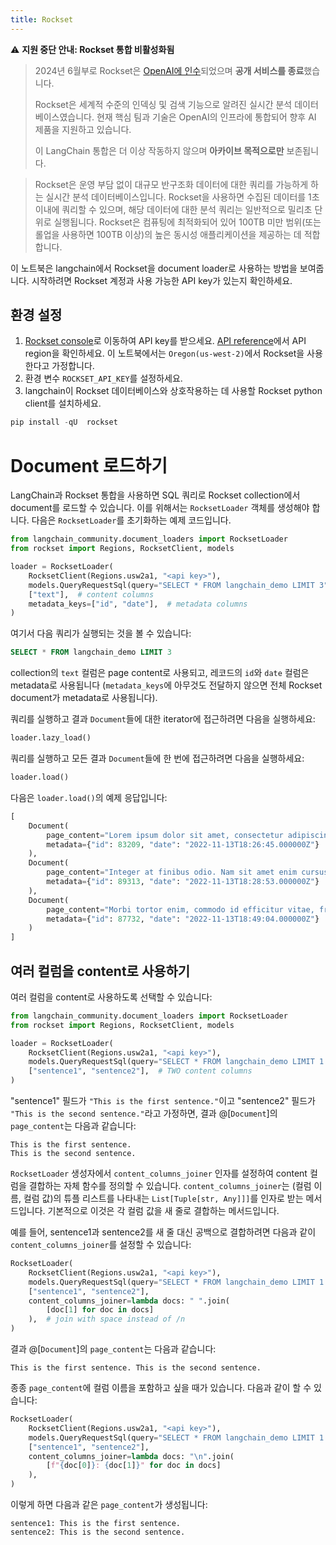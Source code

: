 ```yaml
---
title: Rockset
---
```


⚠️ **지원 중단 안내: Rockset 통합 비활성화됨**
>
> 2024년 6월부로 Rockset은 [OpenAI에 인수](https://openai.com/index/openai-acquires-rockset/)되었으며 **공개 서비스를 종료**했습니다.
>
> Rockset은 세계적 수준의 인덱싱 및 검색 기능으로 알려진 실시간 분석 데이터베이스였습니다. 현재 핵심 팀과 기술은 OpenAI의 인프라에 통합되어 향후 AI 제품을 지원하고 있습니다.
>
> 이 LangChain 통합은 더 이상 작동하지 않으며 **아카이브 목적으로만** 보존됩니다.

> Rockset은 운영 부담 없이 대규모 반구조화 데이터에 대한 쿼리를 가능하게 하는 실시간 분석 데이터베이스입니다. Rockset을 사용하면 수집된 데이터를 1초 이내에 쿼리할 수 있으며, 해당 데이터에 대한 분석 쿼리는 일반적으로 밀리초 단위로 실행됩니다. Rockset은 컴퓨팅에 최적화되어 있어 100TB 미만 범위(또는 롤업을 사용하면 100TB 이상)의 높은 동시성 애플리케이션을 제공하는 데 적합합니다.

이 노트북은 langchain에서 Rockset을 document loader로 사용하는 방법을 보여줍니다. 시작하려면 Rockset 계정과 사용 가능한 API key가 있는지 확인하세요.

## 환경 설정

1. [Rockset console](https://console.rockset.com/apikeys)로 이동하여 API key를 받으세요. [API reference](https://rockset.com/docs/rest-api/#introduction)에서 API region을 확인하세요. 이 노트북에서는 `Oregon(us-west-2)`에서 Rockset을 사용한다고 가정합니다.
2. 환경 변수 `ROCKSET_API_KEY`를 설정하세요.
3. langchain이 Rockset 데이터베이스와 상호작용하는 데 사용할 Rockset python client를 설치하세요.

```python
pip install -qU  rockset
```

# Document 로드하기

LangChain과 Rockset 통합을 사용하면 SQL 쿼리로 Rockset collection에서 document를 로드할 수 있습니다. 이를 위해서는 `RocksetLoader` 객체를 생성해야 합니다. 다음은 `RocksetLoader`를 초기화하는 예제 코드입니다.

```python
from langchain_community.document_loaders import RocksetLoader
from rockset import Regions, RocksetClient, models

loader = RocksetLoader(
    RocksetClient(Regions.usw2a1, "<api key>"),
    models.QueryRequestSql(query="SELECT * FROM langchain_demo LIMIT 3"),  # SQL query
    ["text"],  # content columns
    metadata_keys=["id", "date"],  # metadata columns
)
```

여기서 다음 쿼리가 실행되는 것을 볼 수 있습니다:

```sql
SELECT * FROM langchain_demo LIMIT 3
```

collection의 `text` 컬럼은 page content로 사용되고, 레코드의 `id`와 `date` 컬럼은 metadata로 사용됩니다 (`metadata_keys`에 아무것도 전달하지 않으면 전체 Rockset document가 metadata로 사용됩니다).

쿼리를 실행하고 결과 `Document`들에 대한 iterator에 접근하려면 다음을 실행하세요:

```python
loader.lazy_load()
```

쿼리를 실행하고 모든 결과 `Document`들에 한 번에 접근하려면 다음을 실행하세요:

```python
loader.load()
```

다음은 `loader.load()`의 예제 응답입니다:

```python
[
    Document(
        page_content="Lorem ipsum dolor sit amet, consectetur adipiscing elit. Maecenas a libero porta, dictum ipsum eget, hendrerit neque. Morbi blandit, ex ut suscipit viverra, enim velit tincidunt tellus, a tempor velit nunc et ex. Proin hendrerit odio nec convallis lobortis. Aenean in purus dolor. Vestibulum orci orci, laoreet eget magna in, commodo euismod justo.",
        metadata={"id": 83209, "date": "2022-11-13T18:26:45.000000Z"}
    ),
    Document(
        page_content="Integer at finibus odio. Nam sit amet enim cursus lacus gravida feugiat vestibulum sed libero. Aenean eleifend est quis elementum tincidunt. Curabitur sit amet ornare erat. Nulla id dolor ut magna volutpat sodales fringilla vel ipsum. Donec ultricies, lacus sed fermentum dignissim, lorem elit aliquam ligula, sed suscipit sapien purus nec ligula.",
        metadata={"id": 89313, "date": "2022-11-13T18:28:53.000000Z"}
    ),
    Document(
        page_content="Morbi tortor enim, commodo id efficitur vitae, fringilla nec mi. Nullam molestie faucibus aliquet. Praesent a est facilisis, condimentum justo sit amet, viverra erat. Fusce volutpat nisi vel purus blandit, et facilisis felis accumsan. Phasellus luctus ligula ultrices tellus tempor hendrerit. Donec at ultricies leo.",
        metadata={"id": 87732, "date": "2022-11-13T18:49:04.000000Z"}
    )
]
```

## 여러 컬럼을 content로 사용하기

여러 컬럼을 content로 사용하도록 선택할 수 있습니다:

```python
from langchain_community.document_loaders import RocksetLoader
from rockset import Regions, RocksetClient, models

loader = RocksetLoader(
    RocksetClient(Regions.usw2a1, "<api key>"),
    models.QueryRequestSql(query="SELECT * FROM langchain_demo LIMIT 1 WHERE id=38"),
    ["sentence1", "sentence2"],  # TWO content columns
)
```

"sentence1" 필드가 `"This is the first sentence."`이고 "sentence2" 필드가 `"This is the second sentence."`라고 가정하면, 결과 @[`Document`]의 `page_content`는 다음과 같습니다:

```
This is the first sentence.
This is the second sentence.
```

`RocksetLoader` 생성자에서 `content_columns_joiner` 인자를 설정하여 content 컬럼을 결합하는 자체 함수를 정의할 수 있습니다. `content_columns_joiner`는 (컬럼 이름, 컬럼 값)의 튜플 리스트를 나타내는 `List[Tuple[str, Any]]]`를 인자로 받는 메서드입니다. 기본적으로 이것은 각 컬럼 값을 새 줄로 결합하는 메서드입니다.

예를 들어, sentence1과 sentence2를 새 줄 대신 공백으로 결합하려면 다음과 같이 `content_columns_joiner`를 설정할 수 있습니다:

```python
RocksetLoader(
    RocksetClient(Regions.usw2a1, "<api key>"),
    models.QueryRequestSql(query="SELECT * FROM langchain_demo LIMIT 1 WHERE id=38"),
    ["sentence1", "sentence2"],
    content_columns_joiner=lambda docs: " ".join(
        [doc[1] for doc in docs]
    ),  # join with space instead of /n
)
```

결과 @[`Document`]의 `page_content`는 다음과 같습니다:

```
This is the first sentence. This is the second sentence.
```

종종 `page_content`에 컬럼 이름을 포함하고 싶을 때가 있습니다. 다음과 같이 할 수 있습니다:

```python
RocksetLoader(
    RocksetClient(Regions.usw2a1, "<api key>"),
    models.QueryRequestSql(query="SELECT * FROM langchain_demo LIMIT 1 WHERE id=38"),
    ["sentence1", "sentence2"],
    content_columns_joiner=lambda docs: "\n".join(
        [f"{doc[0]}: {doc[1]}" for doc in docs]
    ),
)
```

이렇게 하면 다음과 같은 `page_content`가 생성됩니다:

```
sentence1: This is the first sentence.
sentence2: This is the second sentence.
```